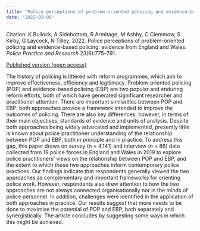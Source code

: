 ```yaml
---
title: "Police perceptions of problem-oriented policing and evidence-based policing: evidence from England and Wales"
date: "2022-03-08"
---
```


Citation: K Bullock, A Sidebottom, R Armitage, M Ashby, C Clemmow, S Kirby, G Laycock, N Tilley. 2022. Police perceptions of problem-oriented policing and evidence-based policing: evidence from England and Wales. _Police Practice and Research_ 23(6):775--791.

[Published version (open access)](https://doi.org/10.1080/15614263.2022.2046568){.btn .btn-primary}

The history of policing is littered with reform programmes, which aim to improve effectiveness, efficiency and legitimacy. Problem-oriented policing (POP) and evidence-based policing (EBP) are two popular and enduring reform efforts, both of which have generated significant researcher and practitioner attention. There are important similarities between POP and EBP: both approaches provide a framework intended to improve the outcomes of policing. There are also key differences, however, in terms of their main objectives, standards of evidence and units of analysis. Despite both approaches being widely advocated and implemented, presently little is known about police practitioner understanding of the relationship between POP and EBP, both in principle and in practice. To address this gap, this paper draws on survey (n = 4,141) and interview (n = 86) data collected from 19 police forces in England and Wales in 2019 to explore police practitioners’ views on the relationship between POP and EBP, and the extent to which these two approaches inform contemporary police practices. Our findings indicate that respondents generally viewed the two approaches as complementary and important frameworks for orienting police work. However, respondents also drew attention to how the two approaches are not always connected organisationally nor in the minds of police personnel. In addition, challenges were identified in the application of both approaches in practice. Our results suggest that more needs to be done to maximise the potential of POP and EBP, both separately and synergistically. The article concludes by suggesting some ways in which this might be achieved.
